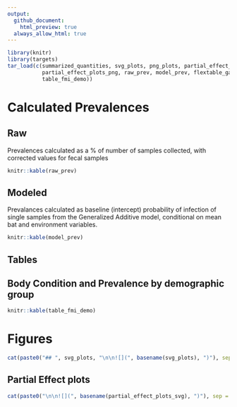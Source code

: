```yaml
---
output: 
  github_document:
    html_preview: true
  always_allow_html: true
---
```



```r
library(knitr)
library(targets)
tar_load(c(summarized_quantities, svg_plots, png_plots, partial_effect_plots_svg,
           partial_effect_plots_png, raw_prev, model_prev, flextable_gam_summary,
           table_fmi_demo))
```

# Calculated Prevalences

## Raw

Prevalences calculated as a % of number of samples collected, with corrected values for fecal samples

```r
knitr::kable(raw_prev)
```

## Modeled

Prevalances calculated as baseline (intercept) probability of infection of single samples from the Generalized Additive model, conditional on mean bat and environment variables.

```r
knitr::kable(model_prev)
```

## Tables

## Body Condition and Prevalence by demographic group

```r
knitr::kable(table_fmi_demo)
```

# Figures

```r
cat(paste0("## ", svg_plots, "\n\n![](", basename(svg_plots), ")"), sep = "\n\n")
```

## Partial Effect plots


```r
cat(paste0("\n\n![](", basename(partial_effect_plots_svg), ")"), sep = "\n\n")
```
